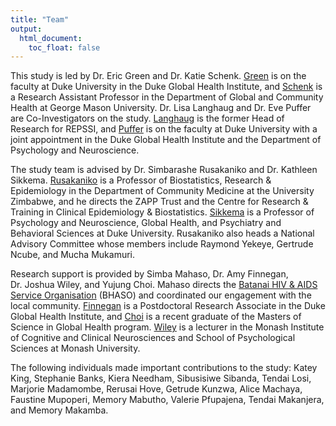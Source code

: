 ```yaml
---
title: "Team"
output:
  html_document:
    toc_float: false
---
```


This study is led by Dr. Eric Green and Dr. Katie Schenk. [Green](https://globalhealth.duke.edu/people/faculty/green-eric) is on the faculty at Duke University in the Duke Global Health Institute, and [Schenk](https://chhs.gmu.edu/faculty-and-staff/schenk.cfm) is a Research Assistant Professor in the Department of Global and Community Health at George Mason University. Dr. Lisa Langhaug and Dr. Eve Puffer are Co-Investigators on the study. [Langhaug](https://www.linkedin.com/in/lisa-langhaug-148b041b/) is the former Head of Research for REPSSI, and [Puffer](https://psychandneuro.duke.edu/people/eve-s-puffer) is on the faculty at Duke University with a joint appointment in the Duke Global Health Institute and the Department of Psychology and Neuroscience.

The study team is advised by Dr. Simbarashe Rusakaniko and Dr. Kathleen Sikkema. [Rusakaniko](http://www.uz.ac.zw/index.php/chs-departments/263-community-medicine/community-medicinestaff/682-professor-simbarashe-rusakaniko) is a Professor of Biostatistics, Research & Epidemiology in the Department of Community Medicine at the University Zimbabwe, and he directs the ZAPP Trust and the Centre for Research & Training in Clinical Epidemiology & Biostatistics. [Sikkema](https://globalhealth.duke.edu/people/faculty/sikkema-kathleen) is a Professor of Psychology and Neuroscience, Global Health, and Psychiatry and Behavioral Sciences at Duke University. Rusakaniko also heads a National Advisory Committee whose members include Raymond Yekeye, Gertrude Ncube, and Mucha Mukamuri.

Research support is provided by Simba Mahaso, Dr. Amy Finnegan, Dr. Joshua Wiley, and Yujung Choi. Mahaso directs the [Batanai HIV & AIDS Service Organisation](http://www.bhaso.org/) (BHASO) and coordinated our engagement with the local community. [Finnegan](https://sites.google.com/site/amyfinnegan/home) is a Postdoctoral Research Associate in the Duke Global Health Institute, and [Choi](https://www.linkedin.com/in/yujung-choi-a5749438/) is a recent graduate of the Masters of Science in Global Health program. [Wiley](http://joshuawiley.com/) is a lecturer in the Monash Institute of Cognitive and Clinical Neurosciences and School of Psychological Sciences at Monash University.

The following individuals made important contributions to the study: Katey King, Stephanie Banks, Kiera Needham, Sibusisiwe Sibanda, Tendai Losi, Marjorie Madamombe, Rerusai Hove, Getrude Kunzwa, Alice Machaya, Faustine Mupoperi, Memory Mabutho, Valerie Pfupajena, Tendai Makanjera, and Memory Makamba.